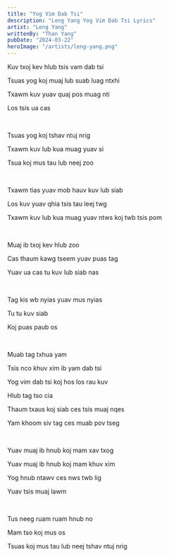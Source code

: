 ```yaml
---
title: "Yog Vim Dab Tsi"
description: "Leng Yang Yog Vim Dab Tsi Lyrics"
artist: "Leng Yang"
writtenBy: "Than Yang"
pubDate: "2024-03-22"
heroImage: "/artists/leng-yang.png"
---
```


Kuv txoj kev hlub tsis vam dab tsi

Tsuas yog koj muaj lub suab luag ntxhi

Txawm kuv yuav quaj pos muag nti

Los tsis ua cas

<br />

Tsuas yog koj tshav ntuj nrig

Txawm kuv lub kua muag yuav si

Tsua koj mus tau lub neej zoo

<br />

Txawm tias yuav mob hauv kuv lub siab

Los kuv yuav qhia tsis tau leej twg

Txawm kuv lub kua muag yuav ntws koj twb tsis pom

<br />

Muaj ib txoj kev hlub zoo

Cas thaum kawg tseem yuav puas tag

Yuav ua cas tu kuv lub siab nas

<br />

Tag kis wb nyias yuav mus nyias

Tu tu kuv siab

Koj puas paub os

<br />

Muab tag txhua yam

Tsis nco khuv xim ib yam dab tsi

Yog vim dab tsi koj hos los rau kuv

Hlub tag tso cia

Thaum txaus koj siab ces tsis muaj nqes

Yam khoom siv tag ces muab pov tseg

<br />

Yuav muaj ib hnub koj mam xav txog

Yuav muaj ib hnub koj mam khuv xim

Yog hnub ntawv ces nws twb lig

Yuav tsis muaj lawm

<br />

Tus neeg ruam ruam hnub no

Mam tso koj mus os

Tsuas koj mus tau lub neej tshav ntuj nrig
